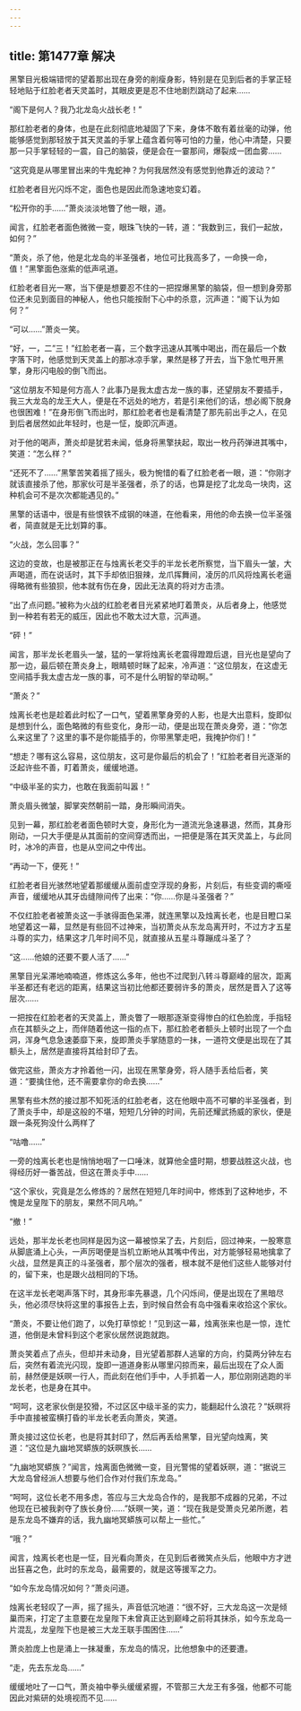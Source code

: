 ```yaml
---
---
---
```

title: 第1477章 解决
---



黑擎目光极端错愕的望着那出现在身旁的削瘦身影，特别是在见到后者的手掌正轻轻地贴于红脸老者天灵盖时，其眼皮更是忍不住地剧烈跳动了起来……

“阁下是何人？我乃北龙岛火战长老！”

那红脸老者的身体，也是在此刻彻底地凝固了下来，身体不敢有着丝毫的动弹，他能够感觉到那轻放于其天灵盖的手掌上蕴含着何等可怕的力量，他心中清楚，只要那一只手掌轻轻的一震，自己的脑袋，便是会在一霎那间，爆裂成一团血雾……

“这究竟是从哪里冒出来的牛鬼蛇神？为何我居然没有感觉到他靠近的波动？”

红脸老者目光闪烁不定，面色也是因此而急速地变幻着。

“松开你的手……”萧炎淡淡地瞥了他一眼，道。

闻言，红脸老者面色微微一变，眼珠飞快的一转，道：“我数到三，我们一起放，如何？”

“萧炎，杀了他，他是北龙岛的半圣强者，地位可比我高多了，一命换一命，值！”黑擎面色涨紫的低声吼道。

红脸老者目光一寒，当下便是想要忍不住的一把捏爆黑擎的脑袋，但一想到身旁那位还未见到面目的神秘人，他也只能按耐下心中的杀意，沉声道：“阁下认为如何？”

“可以……”萧炎一笑。

“好，一，二”三！”红脸老者一喜，三个数字迅速从其嘴中喝出，而在最后一个数字落下时，他感觉到天灵盖上的那冰凉手掌，果然是移了开去，当下急忙甩开黑擎，身形闪电般的倒飞而出。

“这位朋友不知是何方高人？此事乃是我太虚古龙一族的事，还望朋友不要插手，我三大龙岛的龙王大人，便是在不远处的地方，若是引来他们的话，想必阁下脱身也很困难！”在身形倒飞而出时，那红脸老者也是看清楚了那先前出手之人，在见到后者居然如此年轻时，也是一怔，旋即沉声道。

对于他的喝声，萧炎却是犹若未闻，低身将黑擎扶起，取出一枚丹药弹进其嘴中，笑道：“怎么样？”

“还死不了……”黑擎苦笑着摇了摇头，极为惋惜的看了红脸老者一眼，道：“你刚才就该直接杀了他，那家伙可是半圣强者，杀了的话，也算是挖了北龙岛一块肉，这种机会可不是次次都能遇见的。”

黑擎的话语中，很是有些恨铁不成钢的味道，在他看来，用他的命去换一位半圣强者，简直就是无比划算的事。

“火战，怎么回事？”

这边的变故，也是被那正在与烛离长老交手的半龙长老所察觉，当下眉头一皱，大声喝道，而在说话时，其下手却依旧狠辣，龙爪挥舞间，凌厉的爪风将烛离长老逼得略微有些狼狈，他本就有伤在身，因此无法真的将对方击溃。

“出了点问题。”被称为火战的红脸老者目光紧紧地盯着萧炎，从后者身上，他感觉到一种若有若无的威压，因此也不敢太过大意，沉声道。

“砰！”

闻言，那半龙长老眉头一皱，猛的一掌将烛离长老震得蹬蹬后退，目光也是望向了那一边，最后顿在萧炎身上，眼睛顿时眯了起来，冷声道：“这位朋友，在这虚无空间插手我太虚古龙一族的事，可不是什么明智的举动啊。”

“萧炎？”

烛离长老也是趁着此时松了一口气，望着黑擎身旁的人影，也是大出意料，旋即似是想到什么，面色略微的有些变化，身形一动，便是出现在萧炎身旁，道：“你怎么来这里了？这里的事不是你能插手的，你带黑擎走吧，我掩护你们！”

“想走？哪有这么容易，这位朋友，这可是你最后的机会了！”红脸老者目光逐渐的泛起许些不善，盯着萧炎，缓缓地道。

“中级半圣的实力，也敢在我面前叫嚣！”

萧炎眉头微皱，脚掌突然朝前一踏，身形瞬间消失。

见到一幕，那红脸老者面色顿时大变，身形化为一道流光急速暴退，然而，其身形刚动，一只大手便是从其面前的空间穿透而出，一把便是落在其天灵盖上，与此同时，冰冷的声音，也是从空间之中传出。

“再动一下，便死！”

红脸老者目光骇然地望着那缓缓从面前虚空浮现的身影，片刻后，有些变调的嘶哑声音，缓缓地从其牙齿缝隙间传了出来：“你……你是斗圣强者？”

不仅红脸老者被萧炎这一手骇得面色呆滞，就连黑擎以及烛离长老，也是目瞪口呆地望着这一幕，显然是有些回不过神来，当初萧炎从东龙岛离开时，不过方才五星斗尊的实力，结果这才几年时间不见，就直接从五星斗尊蹦成斗圣了？

“这……他娘的还要不要人活了……”

黑擎目光呆滞地喃喃道，修炼这么多年，他也不过爬到八转斗尊巅峰的层次，距离半圣都还有老远的距离，结果这当初比他都还要弱许多的萧炎，居然是晋入了这等层次……

一把按在红脸老者的天灵盖上，萧炎瞥了一眼那逐渐变得惨白的红色脸庞，手指轻点在其额头之上，而伴随着他这一指的点下，那红脸老者额头上顿时出现了一个血洞，浑身气息急速萎靡下来，旋即萧炎手掌随意的一抹，一道符文便是出现在了其额头上，居然是直接将其给封印了去。

做完这些，萧炎方才拎着他一闪，出现在黑擎身旁，将人随手丢给后者，笑道：“要擒住他，还不需要拿你的命去换……”

黑擎有些木然的接过那不知死活的红脸老者，这在他眼中高不可攀的半圣强者，到了萧炎手中，却是这般的不堪，短短几分钟的时间，先前还耀武扬威的家伙，便是跟一条死狗没什么两样了

“咕噜……”

一旁的烛离长老也是悄悄地咽了一口唾沫，就算他全盛时期，想要战胜这火战，也得经历好一番苦战，但这在萧炎手中……

“这个家伙，究竟是怎么修炼的？居然在短短几年时间中，修炼到了这种地步，不愧是龙皇陛下的朋友，果然不同凡响。”

“撤！”

远处，那半龙长老也同样是因为这一幕被惊呆了去，片刻后，回过神来，一股寒意从脚底涌上心头，一声厉喝便是当机立断地从其嘴中传出，对方能够轻易地擒拿了火战，显然是真正的斗圣强者，那个层次的强者，根本就不是他们这些人能够对付的，留下来，也是跟火战相同的下场。

在这半龙长老喝声落下时，其身形率先暴退，几个闪烁间，便是出现在了黑暗尽头，他必须尽快将这里的事报告上去，到时候自然会有岛中强看来收拾这个家伙。

“萧炎，不要让他们跑了，以免打草惊蛇！”见到这一幕，烛离张来也是一惊，连忙道，他倒是未曾料到这个老家伙居然说跑就跑。

萧炎笑着点了点头，但却并未动身，目光望着那群人逃窜的方向，约莫两分钟左右后，突然有着流光闪现，旋即一道道身影从哪里闪掠而来，最后出现在了众人面前，赫然便是妖暝一行人，而此刻在他们手中，人手抓着一人，那位刚刚逃跑的半龙长老，也是身在其中。

“呵呵，这老家伙倒是狡猾，不过区区中级半圣的实力，能翻起什么浪花？”妖暝将手中直接被蛮横打昏的半龙长老丢向萧炎，笑道。

萧炎接过这位长老，也是将其封印了，然后再丢给黑擎，目光望向烛离，笑道：“这位是九幽地冥蟒族的妖暝族长……

“九幽地冥蟒族？”闻言，烛离面色微微一变，目光警惕的望着妖暝，道：“据说三大龙岛曾经派人想要与他们合作对付我们东龙岛。”

“呵呵，这位长老不用多虑，答应与三大龙岛合作的，是我那不成器的兄弟，不过他现在已被我剥夺了族长身份……”妖暝一笑，道：“现在我是受萧炎兄弟所邀，若是东龙岛不嫌弃的话，我九幽地冥蟒族可以帮上一些忙。”

“哦？”

闻言，烛离长老也是一怔，目光看向萧炎，在见到后者微笑点头后，他眼中方才迸出狂喜之色，此时的东龙岛，最需要的，就是这等援军之力。

“如今东龙岛情况如何？”萧炎问道。

烛离长老轻叹了一声，摇了摇头，声音低沉地道：“很不好，三大龙岛这一次是倾巢而来，打定了主意要在龙皇陛下未曾真正达到巅峰之前将其抹杀，如今东龙岛一片混乱，龙皇陛下也是被三大龙王联手围困住……”

萧炎脸庞上也是涌上一抹凝重，东龙岛的情况，比他想象中的还要遭。

“走，先去东龙岛……”

缓缓地吐了一口气，萧炎袖中拳头缓缓紧握，不管那三大龙王有多强，他都不可能因此对紫研的处境视而不见……